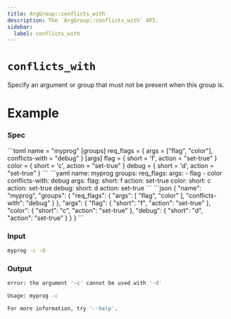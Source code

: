 ```yaml
---
title: ArgGroup::conflicts_with
description: The `ArgGroup::conflicts_with` API.
sidebar:
  label: conflicts_with
---
```



# `conflicts_with` <LinkButton href="https://docs.rs/clap/latest/clap/struct.ArgGroup.html#method.conflicts_with" icon="open-book" variant="minimal"></LinkButton>

<Badge text="since 0.1.0" size="small" />

Specify an argument or group that must not be present when this group is.

# Example

### Spec

<Tabs syncKey="format">
  <TabItem label="TOML">
```toml
name = "myprog"
[groups]
req_flags = { args = ["flag", "color"], conflicts-with = "debug" }
[args]
flag = { short = 'f', action = "set-true" }
color = { short = 'c', action = "set-true" }
debug = { short = 'd', action = "set-true" }
```
  </TabItem>
  <TabItem label="YAML">
```yaml
name: myprog
groups:
  req_flags:
    args:
    - flag
    - color
    conflicts-with: debug
args:
  flag:
    short: f
    action: set-true
  color:
    short: c
    action: set-true
  debug:
    short: d
    action: set-true
```
  </TabItem>
  <TabItem label="JSON">
```json
{
  "name": "myprog",
  "groups": {
    "req_flags": {
      "args": [
        "flag",
        "color"
      ],
      "conflicts-with": "debug"
    }
  },
  "args": {
    "flag": {
      "short": "f",
      "action": "set-true"
    },
    "color": {
      "short": "c",
      "action": "set-true"
    },
    "debug": {
      "short": "d",
      "action": "set-true"
    }
  }
}
```
  </TabItem>
</Tabs>

### Input

```bash
myprog -c -d
```

### Output

```bash
error: the argument '-c' cannot be used with '-d'

Usage: myprog -c

For more information, try '--help'.
```
